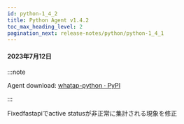 ```yaml
---
id: python-1_4_2
title: Python Agent v1.4.2
toc_max_heading_level: 2
pagination_next: release-notes/python/python-1_4_1
---
```


#### 2023年7月12日

:::note

Agent download: [whatap-python · PyPI](https://pypi.org/project/whatap-python/1.4.2/)

:::

<p><Status>Fixed</Status>fastapiでactive statusが非正常に集計される現象を修正</p>
